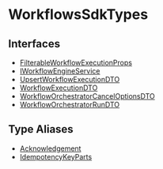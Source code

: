 
# WorkflowsSdkTypes

## Interfaces

- [FilterableWorkflowExecutionProps](../WorkflowsSdkTypes/interfaces/types.WorkflowsSdkTypes.FilterableWorkflowExecutionProps/page.mdx)
- [IWorkflowEngineService](../WorkflowsSdkTypes/interfaces/types.WorkflowsSdkTypes.IWorkflowEngineService/page.mdx)
- [UpsertWorkflowExecutionDTO](../WorkflowsSdkTypes/interfaces/types.WorkflowsSdkTypes.UpsertWorkflowExecutionDTO/page.mdx)
- [WorkflowExecutionDTO](../WorkflowsSdkTypes/interfaces/types.WorkflowsSdkTypes.WorkflowExecutionDTO/page.mdx)
- [WorkflowOrchestratorCancelOptionsDTO](../WorkflowsSdkTypes/interfaces/types.WorkflowsSdkTypes.WorkflowOrchestratorCancelOptionsDTO/page.mdx)
- [WorkflowOrchestratorRunDTO](../WorkflowsSdkTypes/interfaces/types.WorkflowsSdkTypes.WorkflowOrchestratorRunDTO/page.mdx)

## Type Aliases

- [Acknowledgement](../WorkflowsSdkTypes/types/types.WorkflowsSdkTypes.Acknowledgement/page.mdx)
- [IdempotencyKeyParts](../WorkflowsSdkTypes/types/types.WorkflowsSdkTypes.IdempotencyKeyParts/page.mdx)
